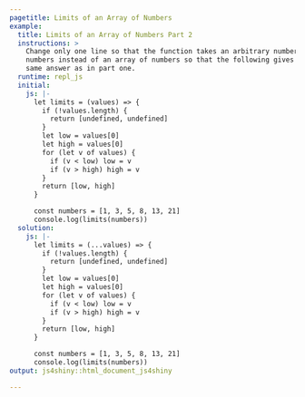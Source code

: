 ```yaml
---
pagetitle: Limits of an Array of Numbers
example:
  title: Limits of an Array of Numbers Part 2
  instructions: >
    Change only one line so that the function takes an arbitrary number of
    numbers instead of an array of numbers so that the following gives the
    same answer as in part one.
  runtime: repl_js
  initial:
    js: |-
      let limits = (values) => {
        if (!values.length) {
          return [undefined, undefined]
        }
        let low = values[0]
        let high = values[0]
        for (let v of values) {
          if (v < low) low = v
          if (v > high) high = v
        }
        return [low, high]
      }

      const numbers = [1, 3, 5, 8, 13, 21]
      console.log(limits(numbers))
  solution:
    js: |-
      let limits = (...values) => {
        if (!values.length) {
          return [undefined, undefined]
        }
        let low = values[0]
        let high = values[0]
        for (let v of values) {
          if (v < low) low = v
          if (v > high) high = v
        }
        return [low, high]
      }

      const numbers = [1, 3, 5, 8, 13, 21]
      console.log(limits(numbers))
output: js4shiny::html_document_js4shiny

---
```



